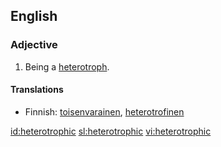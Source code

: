 ==English==
===Adjective===
{{en-adj|-}}

# Being a [[heterotroph]].

====Translations====
{{top}}
*Finnish: [[toisenvarainen]], [[heterotrofinen]]
{{bottom}}

[[id:heterotrophic]]
[[sl:heterotrophic]]
[[vi:heterotrophic]]